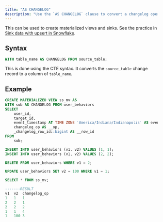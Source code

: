 ```yaml
---
title: "AS CHANGELOG"
description: "Use the `AS CHANGELOG` clause to convert a changelog operation in a stream into a column."
---
```


This can be used to create materialized views and sinks. See the practice in [Sink data with upsert in Snowflake](/docs/current/sink-to-snowflake/#sink-data-with-upsert).

## Syntax

```sql
WITH table_name AS CHANGELOG FROM source_table;
```

This is done using the CTE syntax. It converts the `source_table` change record to a column of `table_name`.

## Example

```sql Create MV
CREATE MATERIALIZED VIEW ss_mv AS
WITH sub AS CHANGELOG FROM user_behaviors
SELECT
    user_id,
    target_id,
    event_timestamp AT TIME ZONE 'America/Indiana/Indianapolis' AS event_timestamp,
    changelog_op AS __op,
    _changelog_row_id::bigint AS __row_id
FROM
    sub;
```

```sql Changelog operation
INSERT INTO user_behaviors (v1, v2) VALUES (1, 1);
INSERT INTO user_behaviors (v1, v2) VALUES (2, 2);

DELETE FROM user_behaviors WHERE v1 = 2;

UPDATE user_behaviors SET v2 = 100 WHERE v1 = 1;

```

```sql Query MV
SELECT * FROM ss_mv;

-------RESULT
v1  v2  changelog_op
1   1   1
2   2   1
2   2   2
1   1   4
1   100 3
```
